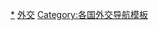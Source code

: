{{NavboxV2
|name  = 德國駐外機構
|title = {{Flagdeco|Germany}} [[德國駐外機構列表|德國駐外機構]]
|state = {{{state|autocollapse}}}
|listclass = hlist
|below= 未註記者為[[大使館]]或{{Link-de|常駐代表處|Ständige Vertretung}}，【方括號】為總領事館或領事館，<s>划线</s>為已撤銷者，''斜體''為[[實質大使館|實質代表機構]]
|image = [[File:Plaque of German foreign missions.svg|80px|德國駐外使館圖章]]
|evenodd = swap
|group1= 正式
|list1-border = child
|list1-type = vertical
|list1-group1= 亞洲、太平洋
|list1-list1 = 
* [[德國駐華大使館|北京]]
* [[德国驻上海总领事馆|【上海】]]
* [[德国驻广州总领事馆|【廣州】]]
* [[德国驻成都总领事馆|【成都】]]
* [[德国驻沈阳总领事馆|【沈阳】]]
* [[德国驻香港总领事馆|【香港】]]
* [[德國駐日大使館|東京]]
* [[德国驻阪神总领事馆|【大阪】]]
* [[德国驻朝鲜大使馆|平壤]]
* {{Link-ko|德國駐韓大事館|주한 독일 대사관|【首爾】}}
* {{Link-en|德國駐泰國大使館|Embassy of Germany, Bangkok|曼谷}}
* {{Link-sv|德國駐印度尼西亞大使館|Tysklands ambassad i Jakarta|雅加達}}
* {{Link-en|德國駐班加羅爾總領事館|Consulate General of Germany, Bangalore|【班加羅爾】}}
* {{Link-en|德國駐清奈總領事館|Consulate General of Germany, Chennai|【-{zh-cn:金奈; zh-tw:清奈; zh-hk:清奈; zh-sg:真奈;}-】}}
* {{Link-de|德國駐土耳其大使館|Deutsche Botschaft Ankara|安卡拉}}
* {{Link-de|德國駐伊斯坦堡總領事館|Deutsches Generalkonsulat Istanbul|【-{zh-cn:伊斯坦布尔;zh-hk:伊斯坦堡;zh-sg:伊斯坦堡;zh-tw:伊斯坦堡;}-】}}
* {{Link-en|德國駐以色列大使館|Embassy of Germany, Tel Aviv|特拉維夫}}
* {{Link-fa|德國駐伊朗大使館|سفارت آلمان در تهران|德黑蘭}}
* {{Link-az|德國駐亞塞拜然大使館|Almaniyanın Azərbaycan səfirliyi|巴庫}}
* {{Link-de|德國駐澳大利亞大使館|Deutsche Botschaft Canberra|坎培拉}}
* {{Link-en|德國駐紐西蘭大使館|Embassy of Germany, Wellington|-{zh-hans:惠灵顿; zh-hant:威靈頓;}-}}

|list1-group2 = 歐洲
|list1-list2  = 
* {{Link-de|德國駐英國大使館|Deutsche Botschaft London|倫敦}}
* {{Link-fr|德國駐法國大使館|Ambassade d'Allemagne en France|巴黎}}
* {{Link-fr|德國駐馬賽總領事館|Consulat général d'Allemagne à Marseille|【馬賽】}}
* {{Link-fr|德國駐里昂總領事館|Consulat général d'Allemagne à Lyon|【里昂】}}
* {{Link-fr|德國駐史特拉斯堡總領事館|Consulat général d'Allemagne à Strasbourg|【-{zh-hans:斯特拉斯堡;zh-hant:史特拉斯堡;}-】}}
* {{Link-fr|德國駐波爾多總領事館|Consulat général d'Allemagne à Bordeaux|【波爾多】}}
* {{Link-de|德國駐奧地利大使館|Deutsche Botschaft Wien|維也納}}
* [[德国驻捷克大使馆|布拉格]]
* {{Link-en|德國駐匈牙利大使館|Embassy of Germany, Budapest|布達佩斯}}
* {{Link-de|德國駐瑞典大使館|Deutsche Botschaft Stockholm|斯德哥爾摩}}
* {{Link-no|德國駐挪威大使館|Tysklands ambassade i Oslo|奧斯陸}}
* {{Link-de|德國駐聖座大使館|Deutsche Botschaft beim Heiligen Stuhl|梵蒂岡}}
* {{Link-de|德國駐希臘大使館|Deutsche Botschaft Athen|雅典}}
* {{Link-de|德國駐葡萄牙大使館|Palácio Valmor|里斯本}}
* {{Link-pl|德國駐波蘭大使館|Ambasada Niemiec w Polsce|華沙}}
* {{Link-pl|德國駐格但斯克總領事館|Konsulat Generalny Niemiec w Gdańsku|【格但斯克】}}
* {{Link-de|德國駐烏克蘭大使館|Deutsche Botschaft Kiew|基輔}}
* [[德國駐俄羅斯大使館|莫斯科]]
* {{Link-de|德國駐拉脫維亞大使館|Deutsche Botschaft Riga|里加}}
* [[德国驻阿尔巴尼亚大使馆|地拉那]]
* {{Link-en|德國駐摩爾多瓦大使館|Embassy of Germany, Chişinău|-{zh-hans:基希讷乌;zh-hk:基希涅夫;zh-tw:基希涅夫;}-}}

|list1-group3 = 非洲
|list1-list3 = 
* {{Link-de|德國駐賴比瑞亞大使館|Deutsche Botschaft Monrovia|蒙羅維亞}}
* {{Link-en|德國駐奈及利亞大使館|Embassy of Germany, Abuja|-{zh-cn:阿布贾; zh-tw:阿布加; zh-hk:阿布賈;}-}}
* {{Link-de|德國駐納米比亞大使館|Deutsche Botschaft Windhuk|-{zh-hans:温得和克;zh-hk:溫得和克;zh-tw:溫荷克;}-}}
|list1-group4 = 美洲
|list1-list4 = 
* [[德國駐美國大使館|華盛頓特區]]
* {{Link-en|德國駐加拿大大使館|Embassy of Germany, Ottawa|渥太華}}
* {{Link-en|德國駐巴西大使館|Embassy of Germany, Brasília|巴西利亞}}
* {{Link-de|德國駐烏拉圭大使館|Deutsche Botschaft Montevideo|-{zh-hans:蒙得维的亚;zh-hant:蒙特維多;}-}}

|group2 = 非正式
|list2 =
*''[[德國在台協會|台北]]''

|group3 = 已撤銷
|list3 =
* <s>[[重庆德国大使馆旧址|重庆]]</s>
* <s>[[德国驻福州领事馆|福州]]</s>
* <s>[[德国驻厦门领事馆|厦门]]</s>
* <s>[[德国驻汕头领事馆|汕头]]</s>
* <s>[[德国驻汉口领事馆|汉口]]</s>
* <s>[[原德国驻天津领事馆|天津]]</s>
* <s>[[德国驻济南领事馆旧址|濟南]]</s>
* <s>[[德国驻青岛领事馆旧址|青島]]</s>
* <s>[[德国驻奉天领事馆|奉天]]</s>
* <s>[[德国驻北海领事馆|北海]]</s>
* <s>[[德國駐臺南領事館|臺南]]</s>
* <s>{{Link-en|前德國駐聖彼得堡大使館|Embassy of Germany, Saint Petersburg|聖彼得堡}}</s>
* <s>[[兩德常駐代表處|-{zh-cn:波恩; zh-tw:波昂; zh-hk:波恩;}-與東柏林]]</s>
}}<noinclude>
{{Collapsible option}}
[[Category:德国驻外机构|*]]
[[Category:德国政治模板|外交]]
[[Category:各国外交导航模板]] 
 </noinclude>